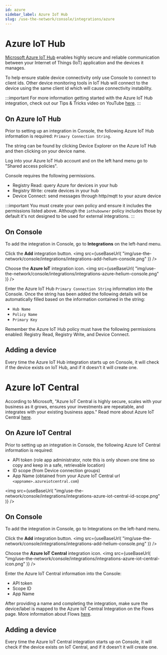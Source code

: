 ```yaml
---
id: azure
sidebar_label: Azure IoT Hub
slug: /use-the-network/console/integrations/azure
---
```


# Azure IoT Hub


[Microsoft Azure IoT Hub](https://azure.microsoft.com/en-us/overview/iot/#overview) enables highly secure and reliable communication between your Internet of Things (IoT) application and the devices it manages.

To help ensure stable device connectivity only use Console to connect to client ids. Other device monitoring tools in IoT Hub will connect to the device using the same client id which will cause connectivity instability. 

:::important 
For more information getting started with the Azure IoT Hub integration, check out our Tips & Tricks video on YouTube [here](https://youtu.be/emJ88cGF-Ew).
:::

## On Azure IoT Hub
Prior to setting up an integration in Console, the following Azure IoT Hub information is required: `Primary Connection String`.

The string can be found by clicking Device Explorer on the Azure IoT Hub and then clicking on your device name. 

Log into your Azure IoT Hub account and on the left hand menu go to "Shared access policies".

Console requires the following permissions.
- Registry Read: query Azure for devices in your hub
- Registry Write: create devices in your hub
- Device Connect: send messages through http/mqtt to your azure device

:::important 
You must create your own policy and ensure it includes the permissions listed above. Although the `iothubowner` policy includes those by default it's not designed to be used for external integrations.
:::

## On Console
To add the integration in Console, go to **Integrations** on the left-hand menu.

Click the **Add** integration button.
<img
  src={useBaseUrl(
    "img/use-the-network/console/integrations/integrations-add-helium-console.png"
  )}
/>


Choose the **Azure IoT** integration icon.
<img
  src={useBaseUrl(
    "img/use-the-network/console/integrations/integrations-azure-helium-console.png"
  )}
/>

Enter the Azure IoT Hub `Primary Connection String` information into the Console. Once the string has been added the following details will be automatically filled based on the information contained in the string:

- `Hub Name`
- `Policy Name`
- `Primary Key`

Remember the Azure IoT Hub policy must have the following permissions enabled: Registry Read, Registry Write, and Device Connect. 

## Adding a device
Every time the Azure IoT Hub integration starts up on Console, it will check if the device exists on IoT Hub, and if it doesn’t it will create one. 

# Azure IoT Central

According to Microsoft, "Azure IoT Central is highly secure, scales with your business as it grows, ensures your investments are repeatable, and integrates with your existing business apps." Read more about Azure IoT Central [here](https://azure.microsoft.com/en-us/services/iot-central/).
 
## On Azure IoT Central 
Prior to setting up an integration in Console, the following Azure IoT Central information is required:

- API token (role app administrator, note this is only shown one time so copy and keep in a safe, retrievable location)
- ID scope (from Device connection groups)
- App Name (obtained from your Azure IoT Central url `<appname>.azureiotcentral.com`)

<img
  src={useBaseUrl(
    "img/use-the-network/console/integrations/integrations-azure-iot-central-id-scope.png"
  )}
/>

## On Console
To add the integration in Console, go to Integrations on the left-hand menu.

Click the **Add** integration button.
<img
  src={useBaseUrl(
    "img/use-the-network/console/integrations/integrations-add-helium-console.png"
  )}
/>

Choose the **Azure IoT Central** integration icon.
<img
  src={useBaseUrl(
    "img/use-the-network/console/integrations/integrations-azure-iot-central-icon.png"
  )}
/>


Enter the Azure IoT Central information into the Console:
- API token
- Scope ID
- App Name

After providing a name and completing the integration, make sure the device/label is mapped to the Azure IoT Central Integration on the Flows page. More information about Flows [here](https://docs.helium.com/use-the-network/console/flows/).

## Adding a device
Every time the Azure IoT Central integration starts up on Console, it will check if the device exists on IoT Central, and if it doesn’t it will create one. 